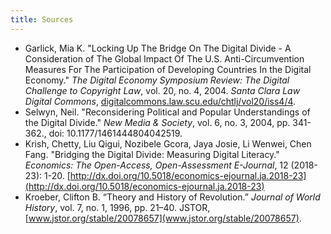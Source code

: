 ```yaml
---
title: Sources
---
```


- Garlick, Mia K. "Locking Up The Bridge On The Digital Divide - A Consideration
of The Global Impact Of The U.S. Anti-Circumvention Measures For The Participation
of Developing Countries In the Digital Economy." _The Digital Economy Symposium
Review: The Digital Challenge to Copyright Law_, vol. 20, no. 4, 2004.
_Santa Clara Law Digital Commons_, [digitalcommons.law.scu.edu/chtlj/vol20/iss4/4](https://digitalcommons.law.scu.edu/chtlj/vol20/iss4/4).
- Selwyn, Neil. "Reconsidering Political and Popular Understandings of the Digital
Divide." _New Media & Society_, vol. 6, no. 3, 2004, pp. 341-362.,
doi: 10.1177/1461444804042519.
- Krish, Chetty, Liu Qigui, Nozibele Gcora, Jaya Josie, Li Wenwei, Chen Fang.
"Bridging the Digital Divide: Measuring Digital Literacy."
_Economics: The Open-Access, Open-Assessment E-Journal_, 12 (2018-23): 1-20.
[http://dx.doi.org/10.5018/economics-ejournal.ja.2018-23](http://dx.doi.org/10.5018/economics-ejournal.ja.2018-23)
- Kroeber, Clifton B. “Theory and History of Revolution.”
_Journal of World History_, vol. 7, no. 1, 1996, pp. 21–40. JSTOR,
[www.jstor.org/stable/20078657](www.jstor.org/stable/20078657).
